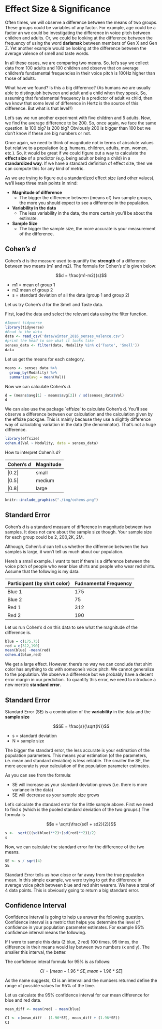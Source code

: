# Effect Size & Significance
Often times, we will observe a difference between the means of two groups. These groups could be variables of any factor. For example, age could be a factor an we could be investigating the difference in voice pitch between children and adults. Or, we could be looking at the difference between the frequency of using the word **darlamak** between members of Gen X and Gen Z. Yet another example would be looking at the difference between the average valence of smell and taste words.

In all these cases, we are comparing two means. So, let's say we collect data from 100 adults and 100 children and observe that on average children's fundamental frequencies in their voice pitch is 100Hz higher than those of adults. 

What have we found? Is this a big difference? (As humans we are usually able to distinguish between and adult and a child when they speak. So, assuming that fundamental frequency is a predictor of adult vs child, then we know that some level of difference in Hertz is the source of this difference. But what is that level?)

Let's say we run another experiment with five children and 5 adults. Now, we find the average difference to be 200. So, once again, we face the same question. Is 100 big? Is 200 big? Obviously 200 is bigger than 100 but we don't know if these are big numbers or not. 

Once again, we need to think of magnitude not in terms of absolute values but relative to a population (e.g. humans, children, adults, men, women, etc.). So, it would be great if we could figure out a way to calculate the **effect size** of a predictor (e.g. being adult or being a child) in a **standardized way**. If we have a standard definition of effect size, then we can compute this for any kind of metric.

As we are trying to figure out a standardized effect size (and other values), we'll keep three main points in mind:

* **Magnitude of difference**
  * The bigger the difference between (means of) two sample groups, the more you should expect to see a difference in the population. 
  
* **Variability in the data**
  * The less variability in the data, the more certain you'll be about the estimate. 
  
* **Sample Size**
  * The bigger the sample size, the more accurate is your measurement of the difference.


## Cohen's *d*
Cohen's *d* is the measure used to quantify the **strength** of a difference between two means (m1 and m2). The formula for Cohen's *d* is given below:

$$d = \frac{m1-m2}{s}$$

* m1 = mean of group 1
* m2 mean of group 2
* s = standard deviation of all the data (group 1 and group 2)


Let us try Cohen's *d* for the Smell and Taste data. 


First, load the data and select the relevant data using the filter function. 
```r
#Import tidyverse
library(tidyverse)
#Read in the data
data <- read_csv('data/winter_2016_senses_valence.csv')
#print the head to see what it looks like
senses_data <- filter(data, Modality %in% c('Taste', 'Smell'))
data
```

Let us get the means for each category. 

```r
means <- senses_data %>% 
  group_by(Modality) %>% 
  summarize(avg = mean(Val))
```

Now we can calculate Cohen's *d*.

```r
d = (means$avg[1] - means$avg[2]) / sd(senses_data$Val)
d
```

We can also use the package `effsize' to calculate Cohen's d. You'll see observe a difference between our calculation and the calculation given by the effsize packgae. This is mainly because they use a slightly difference way of calculating variation in the data (the denominator). That's not a huge difference. 

```r
library(effsize)
cohen.d(Val ~ Modality, data = senses_data)
```

How to interpret Cohen's d?

|**Cohen's *d* **| **Magnitude** | 
|:--|:--|
| \|0.2\| | small | 
| \|0.5\| | medium | 
| \|0.8\| | large | 



```r
knitr::include_graphics("./img/cohens.png")
```

## Standard Error
Cohen's *d* is a standard measure of difference in magnitude between two samples. It does not care about the sample size though. Your sample size for each group could be 2, 200,2K, 2M. 

Although, Cohen's *d* can tell us whether the difference between the two samples is large, it won't tell us much about our population. 

Here's a small example. I want to test if there is a difference between the voice pitch of people who wear blue shirts and people who wear red shirts. Assume that the following is my data. 

|**Participant (by shirt color) **| **Fudnamental Frequency** | 
|:--|:--|
| Blue 1 | 175 | 
| Blue 2 | 75 | 
| Red 1 | 312 | 
| Red 2 | 190 | 


Let us run Cohen's d on this data to see what the magnitude of the difference is. 

```r
blue = c(175,75)
red = c(312,190)
mean(blue) -mean(red)
cohen.d(blue,red)
```

We get a large effect. However, there's no way we can conclude that shirt color has anything to do with someone's voice pitch. We cannot generalize to the population. We observe a difference but we probably have a decent error margin in our prediction. To quantify this error, we need to introduce a new mertric **standard error**.

## Standard Error
Standard Error (SE) is a combination of the **variability** in the data and the **sample size**

$$SE = \frac{s}{\sqrt{N}}$$

* s = standard deviation
* N = sample size

The bigger the standard error, the less accurate is your estimation of the population parameters. This means your estimation (of the parameters, i.e. mean and standard deviation) is less reliable. The smaller the SE, the more accurate is your calculation of the population parameter estimates. 

As you can see from the formula:

* SE will increase as your standard deviation grows (i.e. there is more variance in the data)
* SE will decrease as your sample size grows


Let's calculate the standard error for the little sample above. First we need to find s (which is the pooled standard deviation of the two groups.) The formula is 

$$s = \sqrt{\frac{sd1 + sd2}{2}}$$

```r
s <-  sqrt(((sd(blue)**2)+(sd(red)**2))/2)
s
```
Now, we can calculate the standard error for the difference of the two means. 

```r
SE <- s / sqrt(4)
SE  
```

Standard Error tells us how close or far away from the true population mean. In this simple example, we were trying to get the difference in average voice pitch between blue and red shirt wearers. We have a total of 4 data points. This is obviously going to return a big standard error. 


## Confidence Interval

Confidence interval is going to help us answer the following question. Confidence interval is a metric that helps you determine the level of confidence in your population parameter estimates. For example 95% confidence interval means the following. 

If I were to sample this data (2 blue, 2 red) 100 times. 95 times, the difference in their means would lay between two numbers (x and y). The smaller this interval, the better. 

The confidence interal formula for 95% is as follows:

$$CI = [mean - 1.96*SE,mean + 1.96*SE ]$$

As the name suggests, CI is an interval and the numbers returned define the range of possible values for 95% of the time. 

Let us calculate the 95% confidence interval for our mean difference for blue and red data. 

```r
mean_diff <- mean(red) - mean(blue)

CI <- c(mean_diff - (1.96*SE), mean_diff + (1.96*SE))
CI
```
